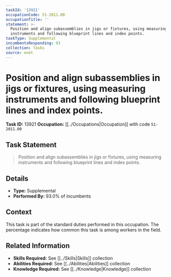 ```yaml
---
taskId: '13921'
occupationCode: 51-2011.00
occupationTitle: ''
statement: >-
  Position and align subassemblies in jigs or fixtures, using measuring
  instruments and following blueprint lines and index points.
taskType: Supplemental
incumbentsResponding: 93
collection: Tasks
source: onet
---
```

# Position and align subassemblies in jigs or fixtures, using measuring instruments and following blueprint lines and index points.

**Task ID:** 13921
**Occupation:** [[../Occupations|Occupation]] with code `51-2011.00`

## Task Statement

> Position and align subassemblies in jigs or fixtures, using measuring instruments and following blueprint lines and index points.

## Details

- **Type:** Supplemental
- **Performed By:** 93.0% of incumbents

## Context

This task is part of the standard duties performed in this occupation. The percentage indicates how common this task is among workers in the field.

## Related Information

- **Skills Required:** See [[../Skills|Skills]] collection
- **Abilities Required:** See [[../Abilities|Abilities]] collection
- **Knowledge Required:** See [[../Knowledge|Knowledge]] collection
